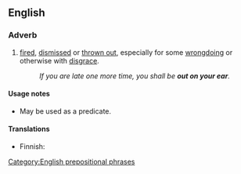 ==English==

===Adverb===
{{en-adv|head=[[out]] [[on]] one's [[ear]]}}

# {{idiomatic}} [[fired]], [[dismissed]] or [[throw out|thrown out]], especially for some [[wrongdoing]] or otherwise with [[disgrace]].
#: ''If you are late one more time, you shall be '''out on your ear'''.''

====Usage notes====
* May be used as a predicate.

====Translations====
{{trans-top|fired, dismissed}}
* Finnish: {{t|fi|erotettu}}
{{trans-mid}}
{{trans-bottom}}

[[Category:English prepositional phrases]]